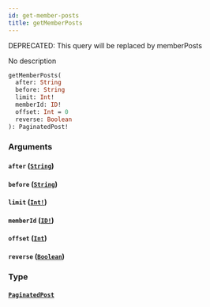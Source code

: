```yaml
---
id: get-member-posts
title: getMemberPosts
---
```


<span class="badge badge--warning">DEPRECATED: This query will be replaced by memberPosts</span>

No description

```graphql
getMemberPosts(
  after: String
  before: String
  limit: Int!
  memberId: ID!
  offset: Int = 0
  reverse: Boolean
): PaginatedPost!

```

### Arguments

#### `after` ([`String`](/docs/graphql/scalars/string))

#### `before` ([`String`](/docs/graphql/scalars/string))

#### `limit` ([`Int!`](/docs/graphql/scalars/int))

#### `memberId` ([`ID!`](/docs/graphql/scalars/id))

#### `offset` ([`Int`](/docs/graphql/scalars/int))

#### `reverse` ([`Boolean`](/docs/graphql/scalars/boolean))

### Type

#### [`PaginatedPost`](/docs/graphql/objects/paginated-post)
